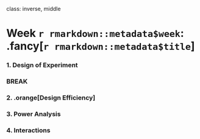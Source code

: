 
class: inverse, middle

# Week `r rmarkdown::metadata$week`: .fancy[`r rmarkdown::metadata$title`]

### 1. Design of Experiment

### BREAK

### 2. .orange[Design Efficiency]
### 3. Power Analysis
### 4. Interactions
